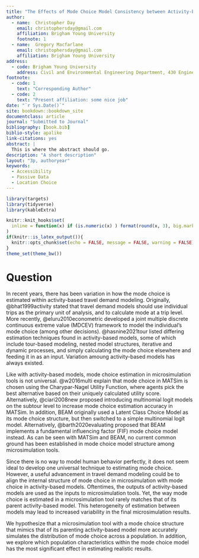 ```yaml
---
title: "The Effects of Mode Choice Model Consistency between Activity-based Models and Microsimulation Tools"
author:
  - name:  Christopher Day
    email: christophersday@gmail.com
    affiliation: Brigham Young University
    footnote: 1
  - name:  Gregory Macfarlane
    email: christophersday@gmail.com
    affiliation: Brigham Young University
address:
  - code: Brigham Young University
    address: Civil and Environmental Engineering Department, 430 Engineering Building, Provo, Utah 84602
footnote:
  - code: 1
    text: "Corresponding Author"
  - code: 2
    text: "Present affiliation: some nice job"
date: "`r Sys.Date()`"
site: bookdown::bookdown_site
documentclass: article
journal: "Submitted to Journal"
bibliography: [book.bib]
biblio-style: apalike
link-citations: yes
abstract: |
  This is where the abstract should go.
description: "A short description"
layout: "3p, authoryear"
keywords:
  - Accessibility
  - Passive Data
  - Location Choice
---
```

```r
library(targets)
library(tidyverse)
library(kableExtra)

knitr::knit_hooks$set(
  inline = function(x) if (is.numeric(x) ) format(round(x, 3), big.mark = ",")
)
if(knitr::is_latex_output()){
  knitr::opts_chunk$set(echo = FALSE, message = FALSE, warning = FALSE)
}
theme_set(theme_bw())
```

# Question {#intro}
In recent years, there has been variation in how the mode choice is estimated within activity-based travel demand modeling. Originally, @bhat1999activity stated that travel demand models should use individual trips as the primary unit of analysis, and to calculate mode at a trip level.  More recently, @eluru2010econometric developed a joint multiple discrete continuous extreme value (MDCEV) framework to model the individual’s mode choice (among other decisions). @hasnine2021tour listed differing estimation techniques found in activity-based models, some of which include tour-based modeling, nested model structures, iterative and dynamic processes, and simply calculating the mode choice elsewhere and feeding it in as an input. Variation amoung activity-based models has always existed.

Like with activity-based models, mode choice estimation in microsimulation tools is not universal. @w2016multi explain that mode choice in MATSim is chosen using the Charypar-Nagel Utility Function, where agents pick the best alternative based on their uniquely calculated utility score. Alternatively, @ciari2008new proposed introducing multinomial logit models on the subtour level to increase mode choice estimation accuracy in MATSim. In addition, BEAM originally used a Latent Class Choice Model as its mode choice structure, but then switched to a simple multinomial logit model. Alternatively, @barth2020evaluating proposed that BEAM implements a fundamental influencing factor (FIF) mode choice model instead. As can be seen with MATSim and BEAM, no current common ground has been established in mode choice model structure among microsimulation tools.

Since there is no way to model human behavior perfectly, it does not seem ideal to develop one universal technique to estimating mode choice. However, a useful advancement in travel demand modeling could be to align the internal structure of mode choice in microsimulation with mode choice in activity-based models. Oftentimes, the outputs of activity-based models are used as the inputs to microsimulation tools. Yet, the way mode choice is estimated in a microsimulation tool rarely matches that of its parent activity-based model. This heterogeneity of estimation between models may lead to increased variability in the final microsimulation results. 

We hypothesize that a microsimulation tool with a mode choice structure that mimics that of its parenting activity-based model more accurately simulates the distribution of mode choice across a population. In addition, we explore which population characteristics within the mode choice model has the most significant effect in estimating realistic results. 


